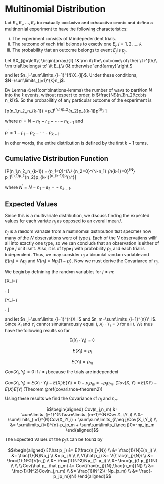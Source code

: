 # Multinomial Distribution

Let $E_1,E_2,\ldots,E_k$ be mutually exclusive and exhaustive events and define a multinomial experiment to have the following characteristics:

i. The experiment consists of $N$ indepedendent trials.
ii. The outcome of each trial belongs to exactly one $E_j,\ j=1,2,\ldots,k$.
iii. The probability that an outcome belongs to event $E_j$ is $p_j$.

Let $X_{ij}=\left\{
	\begin{array}{ll}
		1& \rm if\ the\ outcome\ of\ the\ \it i^{th}\ \rm trial\ belongs\ to\ \it E_j.\\
		0& otherwise 
	\end{array} \right.$
	
and let $n_j=\sum\limits_{i=1}^{N}X_{ij}$.  Under these conditions, $N=\sum\limits_{j=1}^{k}n_j$.

By Lemma \@ref(combinations-lemma) the number of ways to partition $N$ into the $k$ events, without respect to order, is $\frac{N!}{n_1!n_2!\cdots n_k!}$.  So the probabilitiy of any particular outcome of the experiment is

\[p(n_1,n_2,\ldots,n_{k-1})
	= \frac{N!}{n_1!n_2!\cdots n_{k-1}!n^\prime!}
		p_1^{n_1}p_2^{n_2}\cdots p_{(k-1)}p^{\prime n^\prime}
\] 

where $n^\prime = N - n_1 - n_2 - \cdots - n_{k-1}$ and 

$p^\prime = 1 - p_1 - p_2 - \cdots - p_{k-1}$.  

In other words, the entire distribution is defined by the first $k-1$ terms.

## Cumulative Distribution Function

\[P(n_1,n_2,\ldots,n_{k-1}) 
	= \sum\limits_{n_1=0}^{N} \sum\limits_{n_2=0}^{N-n_1} \cdots \sum\limits_{n_{k-1}=0}^{N^\prime}
		\frac{N!}{n_1!n_2!\cdots n_{k-1}!n^\prime!} p_1^{n_1}p_2^{n_2}\cdots p_{k-1}^{n_{k-1}}p^{\prime n^\prime}\]

where $N^\prime=N-n_1-n_2-\cdots n_{k-1}$.

## Expected Values

Since this is a multivariate distribution, we discuss finding the expected values for each variate $n_j$ as opposed to an overall mean.\\

$n_j$ is a random variable from a multinomial distribution that specifies how many of the $N$ observations were of type $j$.  Each of the $N$ observations willf all into exactly one type, so we can conclude that an observation is either of type $j$ or it isn't.  Also, it is of type $j$ with probability $p_j$, and each trial is independent.  Thus, we may consider $n_j$ a binomial random variable and $E(n_j)=Np_j$ and $V(n_j)=Np_j(1-p_j)$.  Now we must derive the Covariance of $n_j$.

We begin by defnining the random variables for $j\neq m$:

\[X_i=\left\{
	\begin{array}{ll}
		1 & \rm if\ trial \it\ i\ \rm results\ in\ type\ \it j.\\
		0 & otherwise 
	\end{array} \right.
\]

\[Y_i=\left\{
	\begin{array}{ll}
		1 & \rm if\ trial \it\ i\ \rm results\ in\ type\ \it m.\\
		0 & otherwise 
	\end{array} \right.
\]

and let $n_j=\sum\limits_{i=1}^{n}X_i$ and $n_m=\sum\limits_{i=1}^{n}Y_i$.  Since $X_i$ and $Y_i$ cannot simultaneously equal 1, $X_i\cdot Y_i=0$ for all $i$.  We thus have the following results so far:

$$E(X_i\cdot Y_i) = 0$$

$$E(X_i) = p_j$$

$$E(Y_i) = p_m$$

$Cov(X_i,Y_i) = 0$ if $i\neq j$ because the trials are independent

$Cov(X_i,Y_i) = E(X_i\cdot Y_i) - E(X_i)E(Y_i) = 0 - p_j p_m = -p_j p_m$. ($Cov(X,Y) = E(XY) - E(X)E(Y)$ (Theorem \@ref(covariance-theorem2))

Using these results we find the Covariance of $n_j$ and $n_m$.

$$\begin{aligned}
Cov(n_j,n_m) 
  &= \sum\limits_{j=1}^{N}\sum\limits_{m=1}^{N}Cov(X_i,Y_i) \\
  &= \sum\limits_{i=1}^{N}Cov(X_iY_i) + \sum\sum\limits_{i\neq j}Cov(X_i,Y_i) \\
  &= \sum\limits_{i=1}^{n}-p_jp_m + \sum\sum\limits_{i\neq j}0=-np_jp_m
\end{aligned}$$

The Expected Values of the $p_j$'s can be found by

$$\begin{aligned} 
E(\hat p_j)
	&= E(\frac{n_j}{N}) \\
	&= \frac{1}{N}E(n_j) \\
	&= \frac{1}{N}Np_j \\
	&= p_j \\
\\
\\
V(\hat p_j)
	&= V(\frac{n_j}{N}) \\
	&= \frac{1}{N^2}V(n_j) \\
	&= \frac{1}{N^2}Np_j(1-p_j) \\
	&= \frac{p_j(1-p_j)}{N} \\
\\
\\
Cov(\hat p_j,\hat p_m)
	&= Cov(\frac{n_j}{N},\frac{n_m}{N}) \\
	&= \frac{1}{N^2}Cov(n_j,n_m) \\
	&= \frac{1}{N^2}(-Np_jp_m) \\
	&= \frac{-p_jp_m}{N}
\end{aligned}$$
